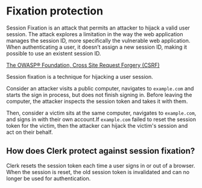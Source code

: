 # Fixation protection

Session Fixation is an attack that permits an attacker to hijack a valid user session. The attack explores a limitation in the way the web application manages the session ID, more specifically the vulnerable web application. When authenticating a user, it doesn’t assign a new session ID, making it possible to use an existent session ID.

​[The OWASP® Foundation, Cross Site Request Forgery (CSRF)​](https://owasp.org/www-community/attacks/Session_fixation)

Session fixation is a technique for hijacking a user session.

Consider an attacker visits a public computer, navigates to `example.com` and starts the sign in process, but does not finish signing in. Before leaving the computer, the attacker inspects the session token and takes it with them.

Then, consider a victim sits at the same computer, navigates to `example.com`, and signs in with their own account.If `example.com` failed to reset the session token for the victim, then the attacker can hijack the victim's session and act on their behalf.

## How does Clerk protect against session fixation?

Clerk resets the session token each time a user signs in or out of a browser. When the session is reset, the old session token is invalidated and can no longer be used for authentication.
